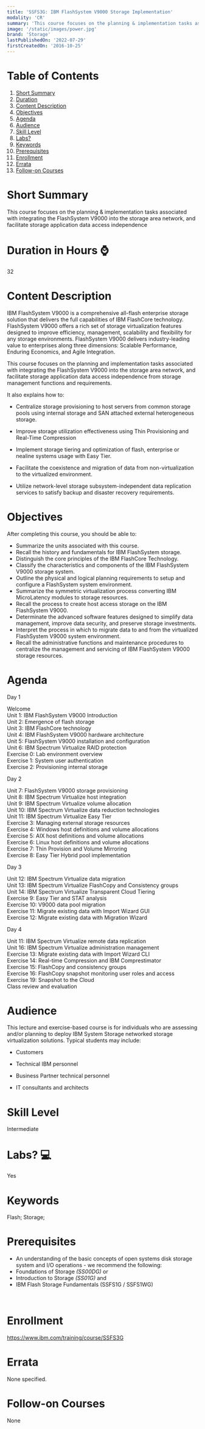 ```yaml
---
title: 'SSFS3G: IBM FlashSystem V9000 Storage Implementation'
modality: 'CR'
summary: 'This course focuses on the planning & implementation tasks associated with integrating the FlashSystem V9000 into the storage area network, and facilitate storage application data access independence'
image: '/static/images/power.jpg'
brand: 'Storage'
lastPublishedOn: '2022-07-29'
firstCreatedOn: '2016-10-25'
---
```

# Table of Contents
1.  [Short Summary](#short-summary)
2.  [Duration](#duration-in-hours-)
3.  [Content Description](#content-description)
4.  [Objectives](#objectives)
5.  [Agenda](#agenda)
6.  [Audience](#audience)
7.  [Skill Level](#skill-level)
8.  [Labs?](#labs-)
9.  [Keywords](#keywords)
10. [Prerequisites](#prerequisites)
11. [Enrollment](#enrollment)
12. [Errata](#errata)
13. [Follow-on Courses](#follow-on-courses)

# Short Summary
This course focuses on the planning & implementation tasks associated with integrating the FlashSystem V9000 into the storage area network, and facilitate storage application data access independence

# Duration in Hours ⌚
32

# Content Description
IBM FlashSystem V9000 is a comprehensive all-flash enterprise storage solution that delivers the full capabilities of IBM FlashCore technology. FlashSystem V9000 offers a rich set of storage virtualization features designed to improve efficiency, management, scalability and flexibility for any storage environments. FlashSystem V9000 delivers industry-leading value to enterprises along three dimensions: Scalable Performance, Enduring Economics, and Agile Integration.


This course focuses on the planning and implementation tasks associated with integrating the FlashSystem V9000 into the storage area network, and facilitate storage application data access independence from storage management functions and requirements.


It also explains how to:


*  Centralize storage provisioning to host servers from common storage pools using internal storage and SAN attached external heterogeneous storage.  

*  Improve storage utilization effectiveness using Thin Provisioning and Real-Time Compression  

*  Implement storage tiering and optimization of flash, enterprise or nealine systems usage with Easy Tier.  

*  Facilitate the coexistence and migration of data from non-virtualization to the virtualized environment.  

*  Utilize network-level storage subsystem-independent data replication services to satisfy backup and disaster recovery requirements.



# Objectives
After completing this course, you should be able to:


* Summarize the units associated with this course.
* Recall the history and fundamentals for IBM FlashSystem storage.
* Distinguish the core principles of the IBM FlashCore Technology.
* Classify the characteristics and components of the IBM FlashSystem V9000 storage system.
* Outline the physical and logical planning requirements to setup and configure a FlashSystem system environment.
* Summarize the symmetric virtualization process converting IBM MicroLatency modules to storage resources.
* Recall the process to create host access storage on the IBM FlashSystem V9000.
* Determinate the advanced software features designed to simplify data management, improve data security, and preserve storage investments.
* Interpret the process in which to migrate data to and from the virtualized FlashSystem V9000 system environment.
* Recall the administrative functions and maintenance procedures to centralize the management and servicing of IBM FlashSystem V9000 storage resources.


# Agenda
Day 1

Welcome  
Unit 1: IBM FlashSystem V9000 Introduction  
Unit 2: Emergence of flash storage  
Unit 3: IBM FlashCore technology  
Unit 4: IBM FlashSystem V9000 hardware architecture  
Unit 5: FlashSystem V9000 installation and configuration  
Unit 6: IBM Spectrum Virtualize RAID protection  
Exercise 0: Lab environment overview  
Exercise 1: System user authentication  
Exercise 2: Provisioning internal storage

Day 2

Unit 7: FlashSystem V9000 storage provisioning  
Unit 8: IBM Spectrum Virtualize host integration  
Unit 9: IBM Spectrum Virtualize volume allocation  
Unit 10: IBM Spectrum Virtualize data reduction technologies  
Unit 11: IBM Spectrum Virtualize Easy Tier  
Exercise 3: Managing external storage resources  
Exercise 4: Windows host definitions and volume allocations  
Exercise 5: AIX host definitions and volume allocations  
Exercise 6: Linux host definitions and volume allocations  
Exercise 7: Thin Provision and Volume Mirroring  
Exercise 8: Easy Tier Hybrid pool implementation

Day 3

Unit 12: IBM Spectrum Virtualize data migration  
Unit 13: IBM Spectrum Virtualize FlashCopy and Consistency groups  
Unit 14: IBM Spectrum Virtualize Transparent Cloud Tiering  
Exercise 9: Easy Tier and STAT analysis  
Exercise 10: V9000 data pool migration  
Exercise 11: Migrate existing data with Import Wizard GUI  
Exercise 12: Migrate existing data with Migration Wizard

Day 4

Unit 11: IBM Spectrum Virtualize remote data replication  
Unit 16: IBM Spectrum Virtualize administration management  
Exercise 13: Migrate existing data with Import Wizard CLI  
Exercise 14: Real-time Compression and IBM Comprestimator  
Exercise 15: FlashCopy and consistency groups  
Exercise 16: FlashCopy snapshot monitoring user roles and access  
Exercise 19: Snapshot to the Cloud  
Class review and evaluation



# Audience
This lecture and exercise-based course is for individuals who are assessing and/or planning to deploy IBM System Storage networked storage virtualization solutions. Typical students may include:  

*  Customers  

*  Technical IBM personnel  

*  Business Partner technical personnel  

*  IT consultants and architects



# Skill Level
Intermediate        

# Labs? 💻
Yes

# Keywords
Flash; Storage;

# Prerequisites
* An understanding of the basic concepts of open systems disk storage system and I/O operations - we recommend the following:
* Foundations of Storage *(SS00DG)* or
* Introduction to Storage *(SS01G)* and
* IBM Flash Storage Fundamentals (SSFS1G / SSFS1WG)


  

 



# Enrollment
https://www.ibm.com/training/course/SSFS3G

# Errata
None specified.

# Follow-on Courses
None

